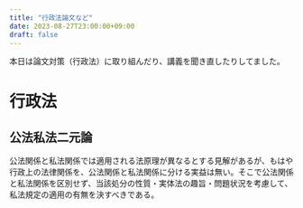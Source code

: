```yaml
---
title: "行政法論文など"
date: 2023-08-27T23:00:00+09:00
draft: false
---
```




本日は論文対策（行政法）に取り組んだり、講義を聞き直したりしてました。

# 行政法

## 公法私法二元論

公法関係と私法関係では適用される法原理が異なるとする見解があるが、もはや行政上の法律関係を、公法関係と私法関係に分ける実益は無い。そこで公法関係と私法関係を区別せず、当該処分の性質・実体法の趣旨・問題状況を考慮して、私法規定の適用の有無を決すべきである。

